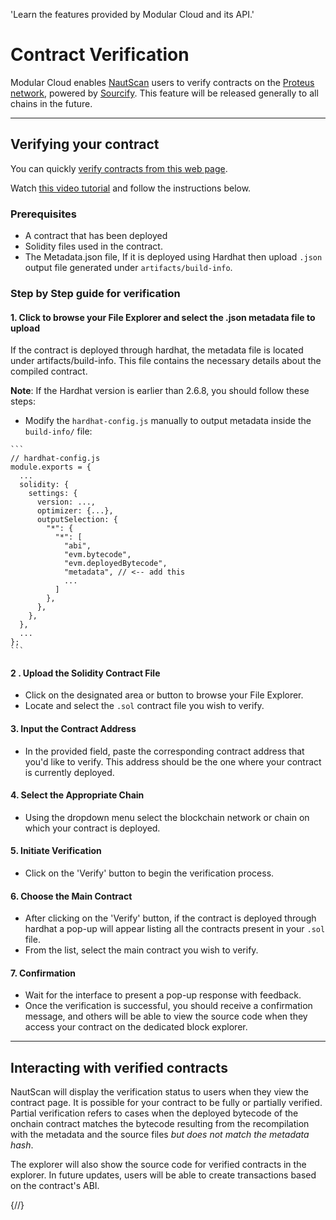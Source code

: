 
  'Learn the features provided by Modular Cloud and its API.'

<HeroPattern />

# Contract Verification 

Modular Cloud enables [NautScan](https://proteus.nautscan.com) users to verify contracts on the [Proteus network](https://docs.nautchain.xyz/nautilus-testnet#goerli), powered by [Sourcify](https://sourcify.dev/). This feature will be released generally to all chains in the future.

---

## Verifying your contract

You can quickly [verify contracts from this web page](https://contract-verification.vercel.app/).

Watch [this video tutorial](https://youtu.be/RA-z7K21dmk) and follow the instructions below.

### Prerequisites

- A contract that has been deployed 
- Solidity files used in the contract.
- The Metadata.json file, If it is deployed using  Hardhat then upload `.json` output file generated under `artifacts/build-info`.



###  Step by Step guide for verification

#### 1. Click to browse your File Explorer and select the .json metadata file to upload

  If the contract is deployed through hardhat, the metadata file is located under artifacts/build-info. This file contains the necessary details about the compiled contract.

  

  **Note**: If the Hardhat  version is earlier than   2.6.8, you should follow these steps:
  
 -   Modify the `hardhat-config.js` manually to output metadata inside the `build-info/` file:



    ```
    // hardhat-config.js
    module.exports = {
      ...
      solidity: {
        settings: {
          version: ...,
          optimizer: {...},
          outputSelection: {
            "*": {
              "*": [
                "abi",
                "evm.bytecode",
                "evm.deployedBytecode",
                "metadata", // <-- add this
                ...
              ]
            },
          },
        },
      },
      ...
    };
    ```


####  2 . Upload the Solidity Contract File

- Click on the designated area or button to browse your File Explorer.
- Locate and select the `.sol` contract file you wish to verify.

####  3. Input the Contract Address

- In the provided field, paste the corresponding contract address that you'd like to verify. This address should be the one where your contract is currently deployed.

#### 4. Select the Appropriate Chain

- Using the dropdown menu select the blockchain network or chain on which your contract is deployed.

####  5. Initiate Verification

- Click on the 'Verify' button to begin the verification process.

####  6. Choose the Main Contract

- After clicking on the 'Verify' button, if the contract is deployed through hardhat  a pop-up will appear listing all the contracts present in your `.sol` file.
- From the list, select the main contract you wish to verify.

####  7. Confirmation

- Wait for the interface to present a pop-up response with feedback.
- Once the verification is successful, you should receive a confirmation message, and others will be able to view the source code when they access your contract on the dedicated block explorer.

---

## Interacting with verified contracts

NautScan will display the verification status to users when they view the contract page. It is possible for your contract to be fully or partially verified. Partial verification refers to cases when the deployed bytecode of the onchain contract matches the bytecode resulting from the recompilation with the metadata and the source files _but does not match the metadata hash_.

The explorer will also show the source code for verified contracts in the explorer. In future updates, users will be able to create transactions based on the contract's ABI.

{/*<Guides />*/}